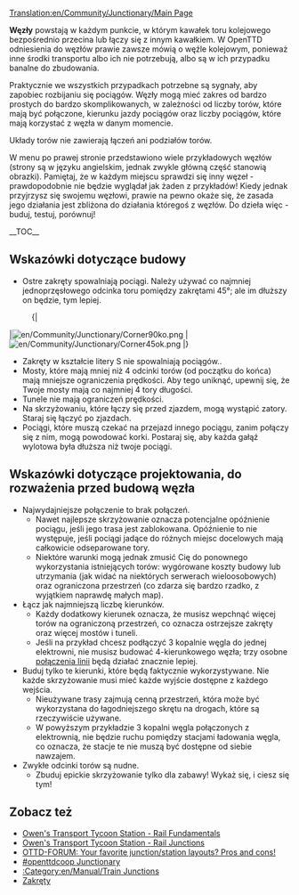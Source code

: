[[Translation:en/Community/Junctionary/Main Page]]
{{en/Community/Junctionary/Junctionsmenu}}

'''Węzły''' powstają w każdym punkcie, w którym kawałek toru kolejowego bezpośrednio przecina lub łączy się z innym kawałkiem. W OpenTTD odniesienia do węzłów prawie zawsze mówią o węźle kolejowym, ponieważ inne środki transportu albo ich nie potrzebują, albo są w ich przypadku banalne do zbudowania.

Praktycznie we wszystkich przypadkach potrzebne są sygnały, aby zapobiec rozbijaniu się pociągów. Węzły mogą mieć zakres od bardzo prostych do bardzo skomplikowanych, w zależności od liczby torów, które mają być połączone, kierunku jazdy pociągów oraz liczby pociągów, które mają korzystać z węzła w danym momencie.

Układy torów nie zawierają łączeń ani podziałów torów. 

W menu po prawej stronie przedstawiono wiele przykładowych węzłów (strony są w języku angielskim, jednak zwykle główną część stanowią obrazki). Pamiętaj, że w każdym miejscu sprawdzi się inny węzeł - prawdopodobnie nie będzie wyglądał jak żaden z przykładów! Kiedy jednak przyjrzysz się swojemu węzłowi, prawie na pewno okaże się, że zasada jego działania jest zbliżona do działania któregoś z węzłów. Do dzieła więc - buduj, testuj, porównuj!

__TOC__

==Wskazówki dotyczące budowy==

* Ostre zakręty spowalniają pociągi. Należy używać co najmniej jednoprzęsłowego odcinka toru pomiędzy zakrętami 45°; ale im dłuższy on będzie, tym lepiej. 
:{|
|[[File:en/Community/Junctionary/Corner90ko.png]]
|[[File:en/Community/Junctionary/Corner45ok.png]]
|}
* Zakręty w kształcie litery S nie spowalniają pociągów..
* Mosty, które mają mniej niż 4 odcinki torów (od początku do końca) mają mniejsze ograniczenia prędkości. Aby tego uniknąć, upewnij się, że Twoje mosty mają co najmniej 4 tory długości.
* Tunele nie mają ograniczeń prędkości.
* Na skrzyżowaniu, które łączy się przed zjazdem, mogą wystąpić zatory. Staraj się łączyć po zjazdach.
* Pociągi, które muszą czekać na przejazd innego pociągu, zanim połączy się z nim, mogą powodować korki. Postaraj się, aby każda gałąź wylotowa była dłuższa niż twoje pociągi. 


==Wskazówki dotyczące projektowania, do rozważenia przed budową węzła==
* Najwydajniejsze połączenie to brak połączeń.
** Nawet najlepsze skrzyżowanie oznacza potencjalne opóźnienie pociągu, jeśli jego trasa jest zablokowana. Opóźnienie to nie występuje, jeśli pociągi jadące do różnych miejsc docelowych mają całkowicie odseparowane tory.
** Niektóre warunki mogą jednak zmusić Cię do ponownego wykorzystania istniejących torów: wygórowane koszty budowy lub utrzymania (jak widać na niektórych serwerach wieloosobowych) oraz ograniczona przestrzeń (co zdarza się bardzo rzadko, z wyjątkiem naprawdę małych map). 
*  Łącz jak najmniejszą liczbę kierunków.
** Każdy dodatkowy kierunek oznacza, że musisz wepchnąć więcej torów na ograniczoną przestrzeń, co oznacza ostrzejsze zakręty oraz więcej mostów i tuneli.
** Jeśli na przykład chcesz podłączyć 3 kopalnie węgla do jednej elektrowni, nie musisz budować 4-kierunkowego węzła; trzy osobne [[en/Line merge|połączenia linii]] będą działać znacznie lepiej. 
* Buduj tylko te kierunki, które będą faktycznie wykorzystywane. Nie każde skrzyżowanie musi mieć każde wyjście dostępne z każdego wejścia.
** Nieużywane trasy zajmują cenną przestrzeń, która może być wykorzystana do łagodniejszego skrętu na drogach, które są rzeczywiście używane.
** W powyższym przykładzie 3 kopalni węgla połączonych z elektrownią, nie będzie ruchu pomiędzy stacjami ładowania węgla, co oznacza, że stacje te nie muszą być dostępne od siebie nawzajem.
* Zwykłe odcinki torów są nudne.
** Zbuduj epickie skrzyżowanie tylko dla zabawy! Wykaż się, i ciesz się tym!

==Zobacz też==
* [http://www.transporttycoon.net/rail Owen's Transport Tycoon Station - Rail Fundamentals]
* [http://www.transporttycoon.net/junctions Owen's Transport Tycoon Station - Rail Junctions]
* [http://www.tt-forums.net/viewtopic.php?p=251709#251709 OTTD-FORUM: Your favorite junction/station layouts? Pros and cons!]
* [http://wiki.openttdcoop.org/Junctionary #openttdcoop Junctionary]
* [[:Category:en/Manual/Train Junctions]]
* [[pl/Community/Zakręty|Zakręty]]